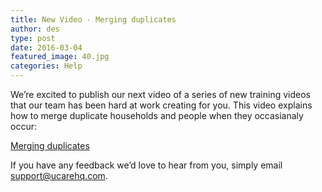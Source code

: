 ```yaml
---
title: New Video - Merging duplicates
author: des
type: post
date: 2016-03-04
featured_image: 40.jpg
categories: Help
---
```


We’re excited to publish our next video of a series of new training videos that our team has been hard at work creating for you. This video explains how to merge duplicate households and people when they occasianaly occur:

[Merging duplicates](https://ucare.zendesk.com/hc/en-us/articles/217188298-Merging-duplicates)

<YouTube id='s-CWuE-NhTo' />

If you have any feedback we’d love to hear from you, simply email support@ucarehq.com.
